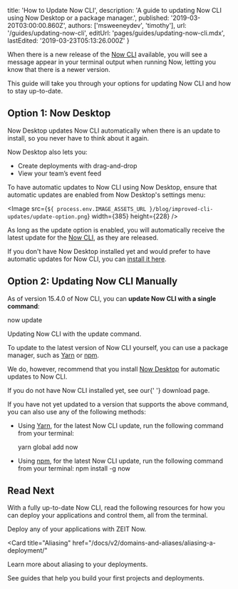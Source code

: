 

  title: 'How to Update Now CLI',
  description:
    'A guide to updating Now CLI using Now Desktop or a package manager.',
  published: '2019-03-20T03:00:00.860Z',
  authors: ['msweeneydev', 'timothy'],
  url: '/guides/updating-now-cli',
  editUrl: 'pages/guides/updating-now-cli.mdx',
  lastEdited: '2019-03-23T05:13:26.000Z'
}

When there is a new release of the [Now CLI](https://zeit.co/download#now-cli) available, you will see a message appear in your terminal output when running Now, letting you know that there is a newer version.

This guide will take you through your options for updating Now CLI and how to stay up-to-date.

## Option 1: Now Desktop

Now Desktop updates Now CLI automatically when there is an update to install, so you never have to think about it again.

Now Desktop also lets you:

- Create deployments with drag-and-drop
- View your team’s event feed

To have automatic updates to Now CLI using Now Desktop, ensure that automatic updates are enabled from Now Desktop's settings menu:

<Image
  src={`${
    process.env.IMAGE_ASSETS_URL
  }/blog/improved-cli-updates/update-option.png`}
  width={385}
  height={228}
/>

As long as the update option is enabled, you will automatically receive the latest update for the [Now CLI](https://zeit.co/download#now-cli), as they are released.

If you don't have Now Desktop installed yet and would prefer to have automatic updates for Now CLI, you can [install it here](https://zeit.co/download#now-desktop).

## Option 2: Updating Now CLI Manually

As of version 15.4.0 of Now CLI, you can **update Now CLI with a single command**:

<TerminalInput>now update</TerminalInput>
<Caption>Updating Now CLI with the <InlineCode>update</InlineCode> command.</Caption>

To update to the latest version of Now CLI yourself, you can use a package manager, such as [Yarn](#updating-with-yarn) or [npm](#updating-with-npm).

We do, however, recommend that you install [Now Desktop](#option-1:-now-desktop) for automatic updates to Now CLI.

<Note>
  If you do not have Now CLI installed yet, see our{' '}
  <GenericLink href="/download">download page</GenericLink>.
</Note>

If you have not yet updated to a version that supports the above command, you can also use any of the following methods:

- Using [Yarn](https://yarnpkg.com/), for the latest Now CLI update, run the following command from your terminal:

  <TerminalInput>yarn global add now</TerminalInput>

- Using [npm](https://npmjs.com), for the latest Now CLI update, run the following command from your terminal:
  <TerminalInput>npm install -g now</TerminalInput>

## Read Next

With a fully up-to-date Now CLI, read the following resources for how you can deploy your applications and control them, all from the terminal.

<Card title="Deploying Basics" href="/docs/v2/deployments/basics">
  Deploy any of your applications with ZEIT Now.
</Card>

<Card
  title="Aliasing"
  href="/docs/v2/domains-and-aliases/aliasing-a-deployment/"
>
  Learn more about aliasing to your deployments.
</Card>

<Card title="Guides" href="/guides">
  See guides that help you build your first projects and deployments.
</Card>

